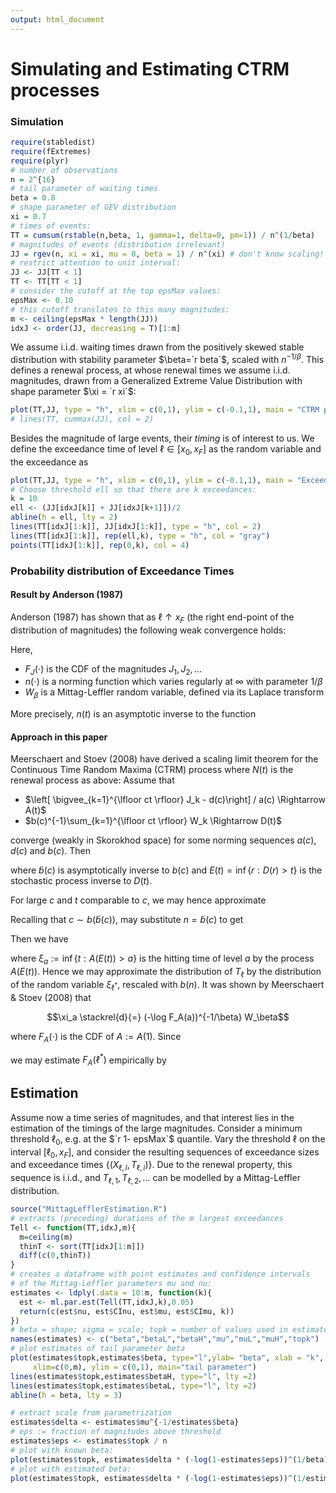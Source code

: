 ```yaml
---
output: html_document
---
```

# Simulating and Estimating CTRM processes

### Simulation

```r
require(stabledist)
require(fExtremes)
require(plyr)
# number of observations 
n = 2^{16} 
# tail parameter of waiting times
beta = 0.8
# shape parameter of GEV distribution
xi = 0.7
# times of events:
TT = cumsum(rstable(n,beta, 1, gamma=1, delta=0, pm=1)) / n^(1/beta)
# magnitudes of events (distribution irrelevant)
JJ = rgev(n, xi = xi, mu = 0, beta = 1) / n^(xi) # don't know scaling!
# restrict attention to unit interval:
JJ <- JJ[TT < 1]
TT <- TT[TT < 1]
# consider the cutoff at the top epsMax values:
epsMax <- 0.10
# this cutoff translates to this many magnitudes:
m <- ceiling(epsMax * length(JJ))
idxJ <- order(JJ, decreasing = T)[1:m] 
```
We assume i.i.d. waiting times drawn from the positively skewed stable
distribution with stability parameter $\beta=`r beta`$, scaled with 
$n^{-1/\beta}$. This defines a renewal process, at whose renewal times we
assume i.i.d. magnitudes, drawn from a Generalized Extreme Value Distribution
with shape parameter $\xi = `r xi`$: 
```r
plot(TT,JJ, type = "h", xlim = c(0,1), ylim = c(-0.1,1), main = "CTRM process", xlab = "time", ylab = "magnitude")
# lines(TT, cummax(JJ), col = 2)
```
Besides the magnitude of large events, their *timing* is of interest to us. 
We define the exceedance time of level $\ell \in [x_0,x_F]$ as
the random variable
\begin{align*}
T_\ell = \inf\{t: M(t) > \ell\}
\end{align*}
and the exceedance as 
\begin{align*}
X_\ell = M(T_\ell) - \ell.
\end{align*}

```r
plot(TT,JJ, type = "h", xlim = c(0,1), ylim = c(-0.1,1), main = "Exceedances", xlab = "time", ylab = "magnitude", col = "gray")
# Choose threshold ell so that there are k exceedances:
k = 10
ell <- (JJ[idxJ[k]] + JJ[idxJ[k+1]])/2
abline(h = ell, lty = 2)
lines(TT[idxJ[1:k]], JJ[idxJ[1:k]], type = "h", col = 2)
lines(TT[idxJ[1:k]], rep(ell,k), type = "h", col = "gray")
points(TT[idxJ[1:k]], rep(0,k), col = 4)
```

### Probability distribution of Exceedance Times

#### Result by Anderson (1987)

Anderson (1987) has shown that as $\ell \uparrow x_F$ 
(the right end-point of the distribution of magnitudes)
the following weak convergence holds: 

\begin{align}
\frac{T_\ell}{n(1/(1-F_J(\ell)))} \Rightarrow W_\beta.
\end{align}
Here, 

- $F_J(\cdot)$ is the CDF of the magnitudes $J_1, J_2, \ldots$
- $n(\cdot)$ is a norming function which varies regularly at $\infty$
  with parameter $1/\beta$
- $W_\beta$ is a Mittag-Leffler random variable, defined via its
  Laplace transform
  
\begin{align}
\newcommand{\ex}{\mathbf E}
\ex[\exp(-\lambda W_\beta)] = \frac{1}{1 + \lambda^\beta}.
\end{align}

More precisely, $n(t)$ is an asymptotic inverse to the function

\begin{align}
g(t) := 
\frac{t}{\Gamma(2-\beta) \int_0^t(1-F_W(u))\,du}
\in RV_\infty(\beta)
\end{align}

#### Approach in this paper

Meerschaert and Stoev (2008) have derived a scaling limit theorem for
the Continuous Time Random Maxima (CTRM) process
\begin{align}
M(t) = \bigvee_{k=1}^{N(t)} J_k
\end{align}
where $N(t)$ is the renewal process as above: Assume that

- $\left[ \bigvee_{k=1}^{\lfloor ct \rfloor} J_k - d(c)\right] / a(c) \Rightarrow A(t)$
- $b(c)^{-1}\sum_{k=1}^{\lfloor ct \rfloor} W_k \Rightarrow D(t)$

converge (weakly in Skorokhod space) for some norming sequences $a(c)$,
$d(c)$ and $b(c)$. Then 

\begin{align}
\frac{M(ct) - d(\tilde b(c))}{a(\tilde b(c))}
\Rightarrow
A(E(t))
\end{align}

where 
$\tilde b(c)$ is asymptotically inverse to $b(c)$ and
$E(t) = \inf\{r: D(r) > t\}$ is the stochastic process inverse to $D(t)$.

For large $c$ and $t$ comparable to $c$, we may hence approximate 

\begin{align}
M(t) \approx a(\tilde b(c)) A(E(t/c)) + d(\tilde b(c)). 
\end{align}

Recalling that $c \sim b(\tilde b(c))$, may substitute $n = \tilde b(c)$
to get

\begin{align}
M(t) \approx a(n) A(E(t/b(n))) + d(n). 
\end{align}

Then we have 

\begin{align}
T_\ell > t \Longleftrightarrow M(t) \le \ell
\stackrel{\approx}{\Longleftrightarrow}
A(E(t/b(n))) \le \frac{\ell - d(n)}{a(n)} =: \ell^*
\\
\Longleftrightarrow
\xi_{\ell^*} > t/b(n)
\Longleftrightarrow
b(n) \xi_{\ell^*} > t
\end{align}

where $\xi_a := \inf\{t: A(E(t)) > a\}$ is the hitting time of level
$a$ by the process $A(E(t))$. Hence we may approximate the distribution
of $T_\ell$ by the distribution of the random variable $\xi_{\ell^*}$, rescaled
with $b(n)$.  It was shown by Meerschaert & Stoev (2008) that 

$$\xi_a \stackrel{d}{=} (-\log F_A(a))^{-1/\beta} W_\beta$$

where $F_A(\cdot)$ is the CDF of $A:= A(1)$. 
Since 

\begin{align}
\bigvee_{k=1}^n J_k \le \ell \stackrel{\approx}{\Longleftrightarrow}
A \le \ell^*,
\end{align}
we may estimate $F_A(\ell^*)$ empirically by 
\begin{align}
\#\{k: J_k \le \ell\} / n.
\end{align}



## Estimation

Assume now a time series of magnitudes, and that interest lies in the
estimation of the timings of the large magnitudes.
Consider a minimum threshold $\ell_0$, e.g. at the $`r 1- epsMax`$ quantile.
Vary the threshold $\ell$ on the interval $[\ell_0, x_F]$, and consider
the resulting sequences of exceedance sizes and exceedance times 
$\{(X_{\ell,i}, T_{\ell,i})\}$. 
Due to the renewal property, this sequence is i.i.d., and 
$T_{\ell,1}, T_{\ell,2}, \ldots$ can be modelled by a Mittag-Leffler
distribution. 

```r
source("MittagLefflerEstimation.R")
# extracts (preceding) durations of the m largest exceedances
Tell <- function(TT,idxJ,m){
  m=ceiling(m)
  thinT <- sort(TT[idxJ[1:m]])
  diff(c(0,thinT))
}
# creates a dataframe with point estimates and confidence intervals
# of the Mittag-Leffler parameters mu and nu:
estimates <- ldply(.data = 10:m, function(k){
  est <- ml.par.est(Tell(TT,idxJ,k),0.05)
  return(c(est$nu, est$CInu, est$mu, est$CImu, k))
})
# beta = shape; sigma = scale; topk = number of values used in estimate
names(estimates) <- c("beta","betaL","betaH","mu","muL","muH","topk")
# plot estimates of tail parameter beta
plot(estimates$topk,estimates$beta, type="l",ylab= "beta", xlab = "k", 
     xlim=c(0,m), ylim = c(0,1), main="tail parameter")
lines(estimates$topk,estimates$betaH, type="l", lty =2)
lines(estimates$topk,estimates$betaL, type="l", lty =2)
abline(h = beta, lty = 3)
```


```r
# extract scale from parametrization
estimates$delta <- estimates$mu^{-1/estimates$beta}
# eps := fraction of magnitudes above threshold
estimates$eps <- estimates$topk / n
# plot with known beta:
plot(estimates$topk, estimates$delta * (-log(1-estimates$eps))^(1/beta), type="l", xlab = "k", ylab = "delta (beta known)", main="scale parameter")
# plot with estimated beta:
plot(estimates$topk, estimates$delta * (-log(1-estimates$eps))^(1/estimates$beta), type="l", xlab = "eps", ylab = "delta (beta unknown)", main="scale parameter")
```




